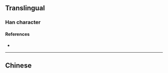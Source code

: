 {{character info/new}}
==Translingual==

===Han character===
{{Han char|rn=86|rad=火|as=09|sn=13|four=95840|canj=FNKQ|ids=⿰火建}}

====References====
* {{Han ref|kx=0677.240|dkj=19216|hdz=32211.070|uh=7161|ud=29025|bh=DE76|bd=56950}}

----

==Chinese==
{{zh-see|燼|a}}